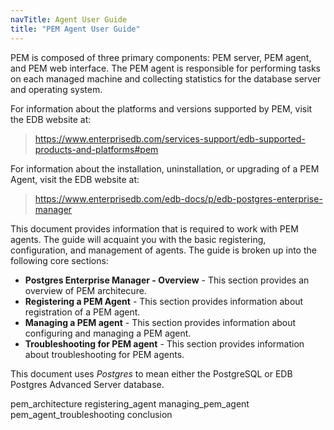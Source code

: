```yaml
---
navTitle: Agent User Guide
title: "PEM Agent User Guide"
---
```


PEM is composed of three primary components: PEM server, PEM agent, and PEM web interface. The PEM agent is responsible for performing tasks on each managed machine and collecting statistics for the database server and operating system.

For information about the platforms and versions supported by PEM, visit the EDB website at:

> <https://www.enterprisedb.com/services-support/edb-supported-products-and-platforms#pem>

For information about the installation, uninstallation, or upgrading of a PEM Agent, visit the EDB website at:

> <https://www.enterprisedb.com/edb-docs/p/edb-postgres-enterprise-manager>

This document provides information that is required to work with PEM agents. The guide will acquaint you with the basic registering, configuration, and management of agents. The guide is broken up into the following core sections:

-   **Postgres Enterprise Manager - Overview** - This section provides an overview of PEM architecure.
-   **Registering a PEM Agent** - This section provides information about registration of a PEM agent.
-   **Managing a PEM agent** - This section provides information about configuring and managing a PEM agent.
-   **Troubleshooting for PEM agent** - This section provides information about troubleshooting for PEM agents.

This document uses *Postgres* to mean either the PostgreSQL or EDB Postgres Advanced Server database.

<div class="toctree" maxdepth="3">

pem_architecture registering_agent managing_pem_agent pem_agent_troubleshooting conclusion

</div>

